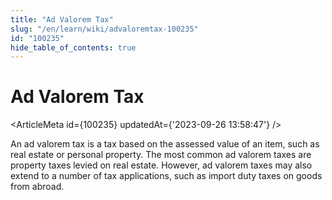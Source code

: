 ```yaml
---
title: "Ad Valorem Tax"
slug: "/en/learn/wiki/advaloremtax-100235"
id: "100235"
hide_table_of_contents: true
---
```



# Ad Valorem Tax

<ArticleMeta id={100235} updatedAt={'2023-09-26 13:58:47'} />
<div className='border-solid border-b border-t-0 my-4 border-[var(--ifm-color-gray-300)]' />

An ad valorem tax is a tax based on the assessed value of an item, such as real estate or personal property. The most common ad valorem taxes are property taxes levied on real estate. However, ad valorem taxes may also extend to a number of tax applications, such as import duty taxes on goods from abroad.
